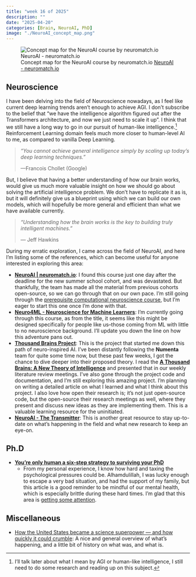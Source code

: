 ```yaml
---
title: "week 16 of 2025"
description: ""
date: "2025-04-20"
categories: [Brain, NeuroAI, PhD]
image: "./NeuroAI_concept_map.png"
---
```


![Concept map for the NeuroAI course by neuromatch.io [NeuroAI - neuromatch.io](https://neuroai.neuromatch.io/tutorials/intro.html)](./NeuroAI_concept_map.png)

## Neuroscience

I have been delving into the field of Neuroscience nowadays, as I feel like current deep learning trends aren't enough to achieve AGI. I don't subscribe to the belief that "we have the intelligence algorithm figured out after the Transformers architecture, and now we just need to scale it up". I think that we still have a long way to go in our pursuit of human-like intelligence.[^1] Reinforcement Learning domain feels much more closer to human-level AI to me, as compared to vanilla Deep Learning.

> _"You cannot achieve general intelligence simply by scaling up today's deep learning techniques."_
>
> —Francois Chollet (Google)

But, I believe that having a better understanding of how our brain works, would give us much more valuable insight on how we should go about solving the artificial intelligence problem. We don't have to replicate it as is, but it will definitely give us a blueprint using which we can build our own models, which will hopefully be more general and efficient than what we have available currently.

> _"Understanding how the brain works is the key to building truly intelligent machines."_  
> 
> — Jeff Hawkins

During my erratic exploration, I came across the field of NeuroAI, and here I'm listing some of the references, which can become useful for anyone interested in exploring this area:

- **[NeuroAI | neuromatch.io](https://neuroai.neuromatch.io/tutorials/intro.html)**: I found this course just one day after the deadline for the new summer school cohort, and was devastated. But thankfully, the team has made all the material from previous cohorts open-source, so we can go through that on our own pace. I'm still going through the [prerequisite computational neuroscience course](https://compneuro.neuromatch.io/tutorials/intro.html), but I'm eager to start this one once I'm done with that.
- **[Neuro4ML - Neuroscience for Machine Learners](https://neuro4ml.github.io/)**: I'm currently going through this course, as from the title, it seems like this might be designed specifically for people like us–those coming from ML with little to no neuroscience background. I'll update you down the line on how this adventure pans out.
- **[Thousand Brains Project](https://thousandbrainsproject.readme.io/docs)**: This is the project that started me down this path of neuro-inspired AI. I've been distantly following the **Numenta** team for quite some time now, but these past few weeks, I got the chance to dive deeper into their proposed theory. I read the **[A Thousand Brains: A New Theory of Intelligence](https://www.amazon.com/Thousand-Brains-New-Theory-Intelligence/dp/1541675819)** and presented that in our weekly literature review meetings. I've also gone through the project code and documentation, and I'm still exploring this amazing project. I'm planning on writing a detailed article on what I learned and what I think about this project. I also love how open their research is; it's not just open-source code, but the open-source their research meetings as well, where they present and discuss new ideas as they are implementing them. This is a valuable learning resource for the uninitiated.
- **[NeuroAI - The Transmitter](https://www.thetransmitter.org/neuroai/neuroai-a-field-born-from-the-symbiosis-between-neuroscience-ai/)**: This is another great resource to stay up-to-date on what's happening in the field and what new research to keep an eye-on.



## Ph.D

- **[You’re only human a six-step strategy to surviving your PhD](https://www.nature.com/articles/d41586-025-00967-7)**
	- From my personal experience, I know how hard and taxing the psychological pressures could be. Alhamdulillah, I was lucky enough to escape a very bad situation, and had the support of my family, but this article is a good reminder to be mindful of our mental health, which is especially brittle during these hard times. I'm glad that this area is [getting some attention](https://www.nature.com/articles/d41586-025-01083-2).

## Miscellaneous

- [How the United States became a science superpower — and how quickly it could crumble](https://www.nature.com/articles/d41586-025-01146-4): A nice and general overview of what's happening, and a little bit of history on what was, and what is.

[^1]: I'll talk later about what I mean by AGI or human-like intelligence, I still need to do some research and reading up on this subject.
